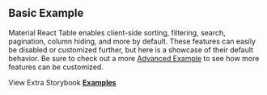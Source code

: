 
<Head>
  <title>Basic Example - Material React Table V1 Docs</title>
  <meta
    name="description"
    content="A basic example of Material React Table which includes sorting, filtering, search, and pagination features by default"
  />
  <meta property="og:title" content="Basic Material React Table Example" />
  <meta
    property="og:description"
    content="A basic example of Material React Table which includes sorting, filtering, search, and pagination features by default"
  />
</Head>

## Basic Example

Material React Table enables client-side sorting, filtering, search, pagination, column hiding, and more by default. These features can easily be disabled or customized further, but here is a showcase of their default behavior. Be sure to check out a more [Advanced Example](/docs/examples/advanced) to see how more features can be customized.

<Example />

View Extra Storybook **[Examples](https://www.material-react-table.dev/?path=/story/prop-playground--default)**
